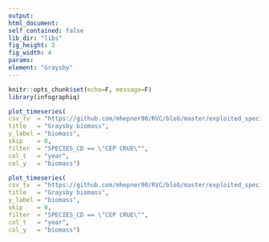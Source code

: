 ```yaml
---
output:
html_document:
self_contained: false
lib_dir: "libs"
fig_height: 2
fig_width: 4
params:
element: "Graysby"
---
```


```r
knitr::opts_chunk$set(echo=F, message=F)
library(infographiq)
```

```r
plot_timeseries(
csv_tv  = "https://github.com/mhepner90/RVC/blob/master/exploited_species/exploited_fk_bio.csv",
title   = "Graysby biomass",
y_label = "biomass",
skip    = 0,
filter  = "SPECIES_CD == \"CEP CRUE\"",
col_t   = "year",
col_y   = "biomass")
```

```r
plot_timeseries(
csv_tv  = "https://github.com/mhepner90/RVC/blob/master/exploited_species/exploited_fk_bio.csv",
title   = "Graysby biomass",
y_label = "biomass",
skip    = 0,
filter  = "SPECIES_CD == \"CEP CRUE\"",
col_t   = "year",
col_y   = "biomass")
```
